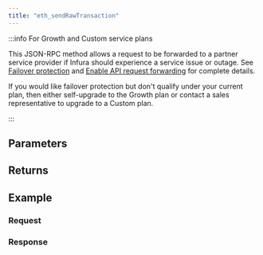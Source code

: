 ```yaml
---
title: "eth_sendRawTransaction"
---
```




<Description />

:::info For Growth and Custom service plans

This JSON-RPC method allows a request to be forwarded to a partner service provider if Infura should
experience a service issue or outage. See [Failover protection](../concepts/failover-protection.md)
and [Enable API request forwarding](../how-to/failover-protection-imp-polygon.md)
for complete details.

If you would like failover protection but don't qualify under your current plan, then either
self-upgrade to the Growth plan or contact a sales representative to upgrade to a Custom plan.

:::
## Parameters


<Params />

## Returns


<Returns />

## Example


<Example />

### Request


<Request />

### Response


<Response />
